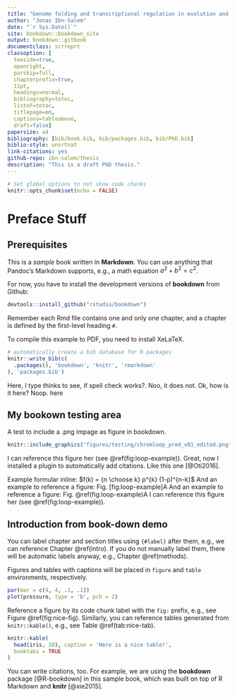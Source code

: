 ```yaml
--- 
title: "Genome folding and transcriptional regulation in evolution and disease"
author: "Jonas Ibn-Salem"
date: "`r Sys.Date()`"
site: bookdown::bookdown_site
output: bookdown::gitbook
documentclass: scrreprt
classoption: [
  twoside=true, 
  openright, 
  parskip=full, 
  chapterprefix=true, 
  11pt, 
  headings=normal, 
  bibliography=totoc, 
  listof=totoc, 
  titlepage=on, 
  captions=tableabove, 
  draft=false]
papersize: a4
bibliography: [bib/book.bib, bib/packages.bib, bib/PhD.bib]
biblio-style: unsrtnat
link-citations: yes
github-repo: ibn-salem/thesis
description: "This is a draft PhD thesis."
---
```


<!-- biblio-style: unsrtnat -->
```r
# Set global options to not show code chunks
knitr::opts_chunk$set(echo = FALSE)
```
# Preface Stuff {-}

## Prerequisites {-} 

This is a _sample_ book written in **Markdown**. You can use anything that Pandoc's Markdown supports, e.g., a math equation $a^2 + b^2 = c^2$.

For now, you have to install the development versions of **bookdown** from Github:

```r
devtools::install_github("rstudio/bookdown")
```

Remember each Rmd file contains one and only one chapter, and a chapter is defined by the first-level heading `#`.

To compile this example to PDF, you need to install XeLaTeX.

```r
# automatically create a bib database for R packages
knitr::write_bib(c(
  .packages(), 'bookdown', 'knitr', 'rmarkdown'
), 'packages.bib')
```

Here, I type thinks to see, if spell check works?. Noo, it does not.
Ok, how is it here?
Noop.
here

## My bookown testing area {-}

A test to include a .png impage as figure in bookdown.
```r
knitr::include_graphics("figures/testing/chromloop_pred_v01_edited.png")
```
I can reference this figure her (see \@ref(fig:loop-example)).
Great, now I installed a plugin to automatically add citations. Like this one [@Oti2016]. 


Example formular inline: $f(k) = {n \choose k} p^{k} (1-p)^{n-k}$
And an example to reference a figure:  Fig. \[fig:loop-example\]A
And an example to reference a figure:  Fig. \@ref(fig:loop-example)A
I can reference this figure her (see \@ref(fig:loop-example)).


## Introduction from book-down demo {-}

You can label chapter and section titles using `{#label}` after them, e.g., we can reference Chapter \@ref(intro). If you do not manually label them, there will be automatic labels anyway, e.g., Chapter \@ref(methods).




Figures and tables with captions will be placed in `figure` and `table` environments, respectively.

```r
par(mar = c(4, 4, .1, .1))
plot(pressure, type = 'b', pch = 2)

```

Reference a figure by its code chunk label with the `fig:` prefix, e.g., see Figure \@ref(fig:nice-fig). Similarly, you can reference tables generated from `knitr::kable()`, e.g., see Table \@ref(tab:nice-tab).

```r
knitr::kable(
  head(iris, 20), caption = 'Here is a nice table!',
  booktabs = TRUE
)
```

You can write citations, too. For example, we are using the **bookdown** package [@R-bookdown] in this sample book, which was built on top of R Markdown and **knitr** [@xie2015].

